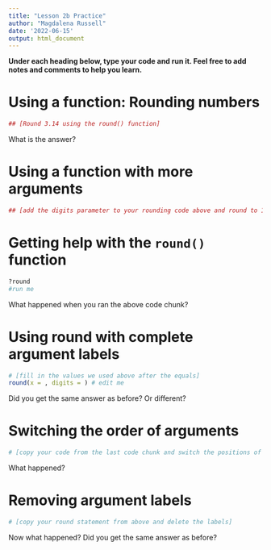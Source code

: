 ```yaml
---
title: "Lesson 2b Practice"
author: "Magdalena Russell"
date: '2022-06-15'
output: html_document
---
```


__Under each heading below, type your code and run it. Feel free to add notes and comments to help you learn.__ 


# Using a function: Rounding numbers

```r
## [Round 3.14 using the round() function]

```

What is the answer?


# Using a function with more arguments

```r
## [add the digits parameter to your rounding code above and round to 1 digit]


```


# Getting help with the `round()` function

```r
?round
#run me
```

What happened when you ran the above code chunk?



# Using round with complete argument labels

```r
# [fill in the values we used above after the equals]
round(x = , digits = ) # edit me
```

Did you get the same answer as before? Or different?



# Switching the order of arguments

```r
# [copy your code from the last code chunk and switch the positions of the parameters, such that x = 3.14 is after the parenthesis]

```

What happened?



# Removing argument labels

```r
# [copy your round statement from above and delete the labels]

```

Now what happened? Did you get the same answer as before?
